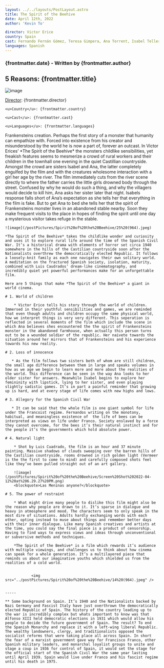 ```yaml
---
layout: ../../layouts/PostLayout.astro
title: The Spirit of the Beehive
date: April 12th, 2022
author: 'Kevin To'

director: Victor Erice
country: Spain
cast: Fernando Fernán Gómez, Teresa Gimpera, Ana Torrent, Isabel Telleria
languages: Spanish
---
```


### {frontmatter.date} - Written by {frontmatter.author}

## 5 Reasons: {frontmatter.title}

![image](</postPictures/Spirit%20of%20the%20Beehive/35%20(961).jpeg>)

<div class="film-info">
    <u>Director</u>: {frontmatter.director}

    <u>Country</u>: {frontmatter.country}

    <u>Cast</u>: {frontmatter.cast}

    <u>Languages</u>: {frontmatter.languages}

</div>

<article class="main-content">
    Frankensteins creation. Perhaps the first story of a monster that humanity can empathize with. Forced into existence from his creator and misunderstood by the world he is now a part of, forever an outcast. In Victor Erices’ *The Spirit of the Beehive* the monsters childlike sensibilities, yet freakish features seems to mesmerize a crowd of rural workers and their children in the townhall one evening in the quiet Castillian countryside. Amongst the crowd are sisters Isabel and Ana, the latter completely engulfed by the film and with the creatures wholesome interaction with a girl her age by the river. The film immediately cuts from the river scene directly to where the father carries the little girls drowned body through the street. Confused by why he would do such a thing, and why the villagers would decide to kill him, Ana asks her sister later that night. Isabels response falls short of Ana’s expectation as she tells her that everything in the film is fake. But to get Ana to bed she tells her that the spirit of Frankensteins monster lives in an abandoned stable nearby. Soon they make frequent visits to the place in hopes of finding the spirit until one day a mysterious visitor takes refuge in the stable.

    ![image](/postPictures/Spirit%20of%20the%20Beehive/25%20(964).jpeg)

    *The Spirit of the Beehive* takes the childlike wonder and curiosity and uses it to explore rural life around the time of the Spanish Civil War. It’s a historical drama with elements of horror set circa 1940 somewhere in the hills of the Castilian countryside soon after the Nationalists overthrew the democratically elected Republic. It follows a loosely-knit family as each one navigates their own solitary world. A meditation on the fractured Spanish society, isolation, maturity, combined with Luis Caudrados’ dream-like cinematography, and incredibly quiet yet powerful performances make for an unforgettable film.

    Here are 5 things that make *The Spirit of the Beehive* a giant in world cinema.

    # 1. World of children

        * Victor Erice tells his story through the world of children. Immersed in their youthful sensibilities and games, we are reminded that even though adults and children occupy the same physical world, how we interpret things is very very different. This seperation is reflected in several moments of the film which include the scene in which Ana believes shes encountered the the spirit of Frankensteins monster in the abandoned farmhouse, when actually this person turns out to be a wounded soldier of the republic. Her naivete towards the situation around her mirrors that of Frankensteins and his experience towards his new reality.

    # 2. Loss of innocence

       * As the film follows two sisters both of whom are still children, the small age difference between them in large and speaks volumes in how as we age we begin to learn more and more about the realities of the world. This difference can be seen in the way Ana looks to her older sister for answers. Meanwhile Isabel begins to explore her femininity with lipstick, lying to her sister, and even playing slightly sadistic games. It’s in part a painful reminder that growing up is hard, and at every stage of life comes with new highs and lows.

    # 3. Allegory for the Spanish Civil War

       * It can be said that the whole film is one giant symbol for life under the Francoist regime. Fernandos writing on the monotony, habitual, and meaningless existence of  the life of bees can be interpreted as views on life under Franco. Society enslaved by a force they cannot overcome, for the bees it’s their natural instinct and for the people it’s the governments which hold absolute power.

    # 4. Natural light

        * Shot by Luis Cuadrado, the film is an hour and 37 minute painting. Massive shadows of clouds sweeping over the barren hills of the Castilian countryside, rooms drowned in rich golden light (Vermeer is the the first to come to mind) and carefully composed shots feel like they’ve been pulled straight out of an art gallery.

        ![image](/postPictures/Spirit%20of%20the%20Beehive/Screen%20Shot%202022-04-12%20at%206.29.27%20PM.png)
        <blockquote>Las Meninas anyone?</blockquote>

    # 5. The power of restraint

        * What might drive many people to dislike this film might also be the reason why people are drawn to it. It’s sparse in dialogue and heavy in atmosphere and mood. The characters seem to only speak in the most dire of situations. Adults hardly exchanging words with each other, opting instead to muse about things and remember better days with their inner dialogue. Like many Spanish creatives and artists at the time, you could say the final piece is a product of censorship. Having to find ways to express views and ideas through unconventional or subversive methods and techniques.

        *The Spirit of the Beehive* is a film which rewards it’s audience with multiple viewings, and challenges us to think about how cinema can speak for a whole generation. It’s a multilayered piece that reminds us about our imaginative youths which shielded us from the realities of a cold world.


                <img src="../postPictures/Spirit%20of%20the%20Beehive/14%20(964).jpeg" />


    -----

    ** Some background on Spain. It’s 1940 and the Nationalists backed by Nazi Germany and Fascist Italy have just overthrown the democratically elected Republic of Spain. The history of the country leading up to the war is incredibly complex but whats important to know was that Alfonso XIII held democratic elections in 1931 which would allow his people to decide the future government of Spain. The result? To end the Spanish Monarchy and replace it with a left-wing liberal Republic. The wealthy landowners, clergy, and traditionalists opposed the socialist reforms that were taking place all across Spain. In short the fear of a marxist government gave way for Francisco Franco, other Spanish military leaders, and monarchal loyalist groups to unite and stage a coup in 1936 for control of Spain, it would set the stage for the official start of the Spanish Civil War the same year lasting until April 1939. Spain would live under Franco and his fascist regime until his death in 1975.

</article>
